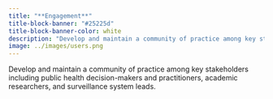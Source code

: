 ```yaml
---
title: "**Engagement**"
title-block-banner: "#25225d"
title-block-banner-color: white
description: "Develop and maintain a community of practice among key stakeholders."
image: ../images/users.png
---
```


Develop and maintain a community of practice among key stakeholders including public health decision-makers and practitioners, academic researchers, and surveillance system leads.
